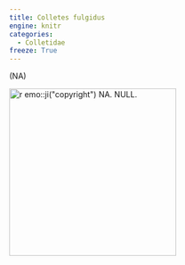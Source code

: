 ```yaml
---
title: Colletes fulgidus
engine: knitr
categories:
  - Colletidae
freeze: True
---
```

(NA)

[![`r emo::ji("copyright")` NA. NULL.](/files/no_bee.png){height=300}](NA)

